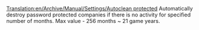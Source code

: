 [[Translation:en/Archive/Manual/Settings/Autoclean protected]]
Automatically destroy password protected companies if there is no activity for specified number of months. Max value - 256 months ~ 21 game years.
